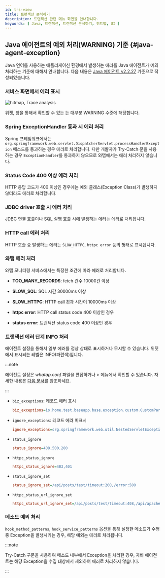 ```yaml
---
id: trs-view
title: 트랜잭션 분석하기
description: 트랜잭션 관련 메뉴 화면을 안내합니다. 
keywords: [ Java, 트랜잭션, 트랜잭션 분석하기, 히트맵, UI ]
---
```



<Trsview />


## Java 에이전트의 예외 처리(**WARNING**) 기준 {#java-agent-exception}

Java 언어를 사용하는 애플리케이션 환경에서 발생하는 에러를 Java 에이전트가 예외 처리하는 기준에 대해서 안내합니다. 다음 내용은 [Java 에이전트 v2.2.27](../release-notes/java/java-2_2_27) 기준으로 작성되었습니다.


### 서비스 화면에서 에러 표시

![hitmap, Trace analysis](/img/faq/apm-faq-hitmap-error.png)

<Cmdname sid="AA005" className="uitext" /> 위젯, <Cmdname sid="TTL06209" className="uitext" /> 창을 통해서 확인할 수 있는 <Cmdname sid="TTL06087" className="uitext" />는 대부분 <span class="slow">WARNING</span> 수준에 해당합니다.


### Spring ExceptionHandler 통과 시 에러 처리

Spring 프레임워크에서는 `org.springframework.web.servlet.DispatcherServlet.processHandlerException` 메소드를 통과하는 경우 에러로 처리합니다. 다만 개발자가 Try-Catch 문을 사용하는 경우 `ExceptionHandler`를 통과하지 않으므로 와탭에서는 에러 처리하지 않습니다.


### Status Code 400 이상 에러 처리

HTTP 응답 코드가 400 이상인 경우에는 예외 클래스(Exception Class)가 발생하지 않더라도 에러로 처리합니다.


### JDBC driver 호출 시 에러 처리

JDBC 연결 호출이나 SQL 실행 호출 시에 발생하는 에러는 에러로 처리됩니다.


### HTTP call 에러 처리

HTTP 호출 중 발생하는 에러는 `SLOW_HTTPC`, `httpc error` 등의 형태로 표시됩니다.


### 와탭 에러 처리

와탭 모니터링 서비스에서는 특정한 조건에 따라 에러로 처리합니다.

- **TOO_MANY_RECORDS**: fetch 건수 10000건 이상

- **SLOW_SQL**: SQL 시간 30000ms 이상

- **SLOW_HTTPC**: HTTP call 경과 시간이 10000ms 이상

- **httpc error**: HTTP call status code 400 이상인 경우

- **status error**: 트랜잭션 status code 400 이상인 경우

### 트랜잭션 에러 단계 INFO 처리

에이전트 설정을 통해서 일부 에러를 정상 상태로 표시하거나 무시할 수 있습니다. <Cmdname sid="AA005" className="uitext" /> 위젯에서 표시되는 레벨은 <span class="normal">INFO</span>(파란색)입니다.

:::note

에이전트 설정은 *whatap.conf* 파일을 편집하거나 <Cmdname sid="management" className="uitext" /> &gt; <Cmdname sid="agent_configuration" className="uitext" /> 메뉴에서 확인할 수 있습니다. 자세한 내용은 [다음 문서](../java/set-agent)를 참조하세요.

:::

- `biz_exceptions`: 레코드 에러 표시

  ```ini title="whatap.conf"
  biz_exceptions=io.home.test.baseapp.base.exception.custom.CustomParameterizedException
  ```

- `ignore_exceptions`: 레코드 에러 미표시

  ```ini title="whatap.conf"
  ignore_exceptions=org.springframework.web.util.NestedServletException
  ```

- `status_ignore`

  ```ini title="whatap.conf"
  status_ignore=408,500,200
  ```

- `httpc_status_ignore`

  ```ini title="whatap.conf"
  httpc_status_ignore=403,401
  ```

- `status_ignore_set`

  ```ini title="whatap.conf"
  status_ignore_set=/api/posts/test/timeout:200,/error:500
  ```

- `httpc_status_url_ignore_set`

  ```ini title="whatap.conf"
  httpc_status_url_ignore_set=/api/posts/test/timeout:408,/api/apache/httpclient/posts/timeout:500
  ```


### 메소드 예외 처리

`hook_method_patterns`, `hook_service_patterns` 옵션을 통해 설정한 메소드가 수행 중 Exception을 발생시키는 경우, 해당 예외는 에러로 처리됩니다. 

:::note 

Try-Catch 구문을 사용하여 메소드 내부에서 Exception을 처리한 경우, 자바 에이전트는 해당 Exception을 수집 대상에서 제외하여 에러로 처리하지 않습니다.

:::